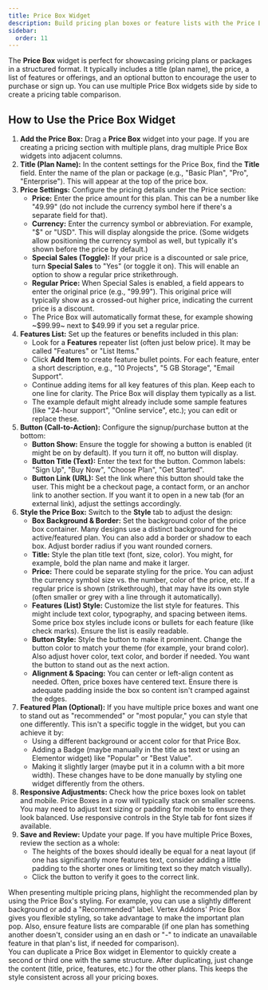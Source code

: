 ```yaml
---
title: Price Box Widget
description: Build pricing plan boxes or feature lists with the Price Box widget for Elementor.
sidebar:
  order: 11
---
```



The **Price Box** widget is perfect for showcasing pricing plans or packages in a structured format. It typically includes a title (plan name), the price, a list of features or offerings, and an optional button to encourage the user to purchase or sign up. You can use multiple Price Box widgets side by side to create a pricing table comparison.

## How to Use the Price Box Widget

<Steps>

1. **Add the Price Box:** Drag a **Price Box** widget into your page. If you are creating a pricing section with multiple plans, drag multiple Price Box widgets into adjacent columns.
2. **Title (Plan Name):** In the content settings for the Price Box, find the **Title** field. Enter the name of the plan or package (e.g., "Basic Plan", "Pro", "Enterprise"). This will appear at the top of the price box.
3. **Price Settings:** Configure the pricing details under the Price section:
   - **Price:** Enter the price amount for this plan. This can be a number like "49.99" (do not include the currency symbol here if there's a separate field for that).
   - **Currency:** Enter the currency symbol or abbreviation. For example, "$" or "USD". This will display alongside the price. (Some widgets allow positioning the currency symbol as well, but typically it's shown before the price by default.)
   - **Special Sales (Toggle):** If your price is a discounted or sale price, turn **Special Sales** to "Yes" (or toggle it on). This will enable an option to show a regular price strikethrough.
   - **Regular Price:** When Special Sales is enabled, a field appears to enter the original price (e.g., "99.99"). This original price will typically show as a crossed-out higher price, indicating the current price is a discount.
   - The Price Box will automatically format these, for example showing ~$99.99~ next to $49.99 if you set a regular price.
4. **Features List:** Set up the features or benefits included in this plan:
   - Look for a **Features** repeater list (often just below price). It may be called "Features" or "List Items."
   - Click **Add Item** to create feature bullet points. For each feature, enter a short description, e.g., "10 Projects", "5 GB Storage", "Email Support".
   - Continue adding items for all key features of this plan. Keep each to one line for clarity. The Price Box will display them typically as a list.
   - The example default might already include some sample features (like "24-hour support", "Online service", etc.); you can edit or replace these.
5. **Button (Call-to-Action):** Configure the signup/purchase button at the bottom:
   - **Button Show:** Ensure the toggle for showing a button is enabled (it might be on by default). If you turn it off, no button will display.
   - **Button Title (Text):** Enter the text for the button. Common labels: "Sign Up", "Buy Now", "Choose Plan", "Get Started".
   - **Button Link (URL):** Set the link where this button should take the user. This might be a checkout page, a contact form, or an anchor link to another section. If you want it to open in a new tab (for an external link), adjust the settings accordingly.
6. **Style the Price Box:** Switch to the **Style** tab to adjust the design:
   - **Box Background & Border:** Set the background color of the price box container. Many designs use a distinct background for the active/featured plan. You can also add a border or shadow to each box. Adjust border radius if you want rounded corners.
   - **Title:** Style the plan title text (font, size, color). You might, for example, bold the plan name and make it larger.
   - **Price:** There could be separate styling for the price. You can adjust the currency symbol size vs. the number, color of the price, etc. If a regular price is shown (strikethrough), that may have its own style (often smaller or grey with a line through it automatically).
   - **Features (List) Style:** Customize the list style for features. This might include text color, typography, and spacing between items. Some price box styles include icons or bullets for each feature (like check marks). Ensure the list is easily readable.
   - **Button Style:** Style the button to make it prominent. Change the button color to match your theme (for example, your brand color). Also adjust hover color, text color, and border if needed. You want the button to stand out as the next action.
   - **Alignment & Spacing:** You can center or left-align content as needed. Often, price boxes have centered text. Ensure there is adequate padding inside the box so content isn't cramped against the edges.
7. **Featured Plan (Optional):** If you have multiple price boxes and want one to stand out as "recommended" or "most popular," you can style that one differently. This isn't a specific toggle in the widget, but you can achieve it by:
   - Using a different background or accent color for that Price Box.
   - Adding a Badge (maybe manually in the title as text or using an Elementor widget) like "Popular" or "Best Value".
   - Making it slightly larger (maybe put it in a column with a bit more width).
   These changes have to be done manually by styling one widget differently from the others.
8. **Responsive Adjustments:** Check how the price boxes look on tablet and mobile. Price Boxes in a row will typically stack on smaller screens. You may need to adjust text sizing or padding for mobile to ensure they look balanced. Use responsive controls in the Style tab for font sizes if available.
9. **Save and Review:** Update your page. If you have multiple Price Boxes, review the section as a whole:
   - The heights of the boxes should ideally be equal for a neat layout (if one has significantly more features text, consider adding a little padding to the shorter ones or limiting text so they match visually).
   - Click the button to verify it goes to the correct link.

</Steps>

<Aside type='tip'>
When presenting multiple pricing plans, highlight the recommended plan by using the Price Box's styling. For example, you can use a slightly different background or add a "Recommended" label. Vertex Addons' Price Box gives you flexible styling, so take advantage to make the important plan pop. Also, ensure feature lists are comparable (if one plan has something another doesn't, consider using an en dash or "-" to indicate an unavailable feature in that plan's list, if needed for comparison).
</Aside>

<Aside type='note'>
You can duplicate a Price Box widget in Elementor to quickly create a second or third one with the same structure. After duplicating, just change the content (title, price, features, etc.) for the other plans. This keeps the style consistent across all your pricing boxes.
</Aside>
